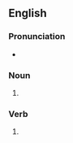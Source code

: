==English==

===Pronunciation===
* {{rhymes|eɪz|lang=en}}

===Noun===
{{head|en|noun plural form}}

# {{plural of|sway|lang=en}}

===Verb===
{{head|en|verb form}}

# {{en-third-person singular of|sway}}